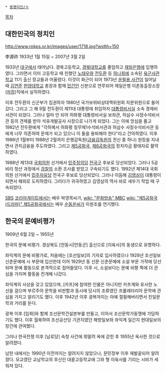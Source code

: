  * [[동명이인/ㅇ]]

[[목차]]
== 대한민국의 정치인 ==
http://www.rokps.or.kr/images/user/1718.jpg?width=150

李源祚
1933년 1월 15일 ~ 2007년 3월 2일

1933년 [[대구광역시|대구]]에서 태어났다. 경북고등학교, [[경북대학교]]를 졸업하고 [[제일은행]]에 입행하였다. 그러면서 이미 고등학교 때 친했던 [[노태우]]와 [[전두환]] 등 [[하나회]]에 소속된 [[육군사관학교]] 11기 출신 장교들과 어울렸다. 이것이 화근이 되어 1973년 [[윤필용 사건]]이 일어날 때 [[김연준]] [[한양대학교]] 총장과 함께 [[민간인]] 신분으로 연루되어 제일은행 이촌동출장소장([[차장]])직에서 실직하였다.

이후 전두환의 신군부가 집권하자 1980년 국가보위비상대책위원회 자문위원으로 들어갔다. 그리고 그 해 9월 전두환이 제11대 대통령에 취임하자 [[대통령비서실]] 소속 경제비서관이 되었다. 그러나 얼마 안 되어 허화평 대통령비서실 보좌관, 허삼수 사정수석비서관 등의 견제를 받아 석유개발공사 사장으로 나가게 되었다. 그는 이에 앙심을 품고 1982년 전두환에게 "각하께서 허화평 정무제1수석비서관과 허삼수 사정수석비서관 등에게 너무 의존하여 문제가 되고 있으니 이 둘을 용퇴해야 한다"라고 건의하였다. 이후 1986년 1월부터 1988년 2월까지 은행감독원([[금융감독원]]의 전신 중 하나) 원장을 지내면서 관치금융을 주도하였다. 그리고 [[제5공화국]], [[제6공화국]]의 정치자금 황태자로 활약하였다.

1988년 제13대 [[국회의원]] 선거에서 [[민주정의당]] [[전국구]] 후보로 당선되었다. 그러나 5공비리 청산 과정에서 [[검찰]]의 소환 조사를 받았고 구속되기도 했다. 1992년 제14대 국회의원 선거에서 [[민주자유당]] 전국구 후보로 당선되었다. 그러나 이듬해 [[김영삼]]이 대통령이 되면서 해외로 도피하였다. 그러다가 귀국하였고 김영삼의 역사 바로 세우기 작업 때 구속되었다.

[[SBS]] [[코리아게이트]]에서는 배우 박영목씨가, [[wiki: "문화방송" MBC]] [[wiki: "제5공화국(드라마)" 제5공화국]]에서는 배우 [[순동운]]씨가 이원조를 연기했다.

== 한국의 문예비평가 ==
1909년 6월 2일 ~ 1955년

한국의 문예 비평가. 경상북도 [안동시|안동군] 출신으로 [이육사]의 동생으로 유명하다.

좌익계의 문예 비평가로, 처음에는 [조선일보]의 기자로 입사하였으나 1928년 조선일보 신춘문예에 시 부문에 입선한데 이어 1929년 동 신문 신춘문예에 소설 부문 가작에 당선되며 문예 활동으로 본격적으로 접어들었다. 이후 시, 소설보다는 문예 비평 쪽에 더 관심을 가지며 활동을 전개해 나갔다.

좌익계의 사상을 갖고 있었으며, [카프]에 참여한 인물은 아니지만 카프계와 유사한 노선을 걸으며 부르주아 문학을 비판함과 동시에 당시의 조류였던 프롤레타리아 문학에 관심을 가지고 알리기도 했다. 이후 1942년 이후 광복까지는 아예 절필해버리면서 친일문학과 거리를 둔다.

광복 이후 [임화]와 함께 조선문학건설본부를 만들고, 이어서 조선문학가동맹에 가담하기도 했다. 이후 월북하여 조선공산당 기관지였던 해방일보와 좌익계 일간지 현대일보의 창간에 관여했다.

그러나 한국전쟁 이후 [남로당] 숙청 사건에 휘말려 옥에 갇힌 후 1955년 옥사한 것으로 알려졌다.

남한 내에서는 1990년 이전까지는 알려지지 않았으나, 문민정부 이후 재발굴되어 알려졌다. 모교였던 교남학교의 후신인 대륜고등학교에 그와 형 이육사를 기리는 시비가 세워져 있다.
